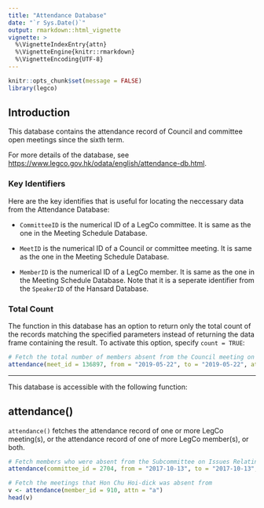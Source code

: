 ```yaml
---
title: "Attendance Database"
date: "`r Sys.Date()`"
output: rmarkdown::html_vignette
vignette: >
  %\VignetteIndexEntry{attn} 
  %\VignetteEngine{knitr::rmarkdown} 
  %\VignetteEncoding{UTF-8}
---
```


```r
knitr::opts_chunk$set(message = FALSE)
library(legco)
```

## Introduction

This database contains the attendance record of Council and committee open meetings
since the sixth term.

For more details of the database, see <https://www.legco.gov.hk/odata/english/attendance-db.html>.

### Key Identifiers

Here are the key identifies that is useful for locating the neccessary data from the Attendance 
Database:

* `CommitteeID` is the numerical ID of a LegCo committee. It is same as the one in the Meeting
Schedule Database.

* `MeetID` is the numerical ID of a Council or committee meeting. It is same as the one in the
Meeting Schedule Database.

* `MemberID` is the numerical ID of a LegCo member. It is same as the one in the Meeting Schedule
Database. Note that it is a seperate identifier from the `SpeakerID` of the Hansard Database.

### Total Count

The function in this database has an option to return only the total count of the records matching 
the specified parameters instead of returning the data frame containing the result.
To activate this option, specify `count = TRUE`:

```r
# Fetch the total number of members absent from the Council meeting on May 22, 2019
attendance(meet_id = 136897, from = "2019-05-22", to = "2019-05-22", attn = "a", count = TRUE)
```

---

This database is accessible with the following function:

## attendance()

`attendance()` fetches the attendance record of one or more LegCo meeting(s), or the attendance record of 
one of more LegCo member(s), or both.

```r
# Fetch members who were absent from the Subcommittee on Issues Relating to Bazaars meetings on October 13, 2017
attendance(committee_id = 2704, from = "2017-10-13", to = "2017-10-13", attn = "a")

# Fetch the meetings that Hon Chu Hoi-dick was absent from
v <- attendance(member_id = 910, attn = "a")
head(v)
```
